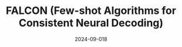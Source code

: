 ---
title: FALCON (Few-shot Algorithms for Consistent Neural Decoding)
date: "2024-09-018"
pub_info: Preprint
authors:
    - Brianna Karpowicz*
    - Joel Ye*
    - Chaofei Fan
    - Pablo Tostado-Marcos
    - Fabio Rizzoglio
    - Clay Washington
    - Thiago Scodeler
    - Diogo de Lucena
    - Samuel R. Nason-Tomaszewski
    - Matthew J. Mender
    - Xuan Ma
    - Ezequiel Matias Arneodo
    - Leigh R. Hochberg
    - Cynthia A. Chestek
    - Jaimie M. Henderson
    - Timothy Q. Gentner
    - Vikash Gilja
    - Lee E. Miller
    - Adam G. Rouse
    - Robert A. Gaunt
    - Jennifer L. Collinger
    - Chethan Pandarinath
paper: https://www.biorxiv.org/content/10.1101/2024.09.15.613126
website: https://snel-repo.github.io/falcon/
---